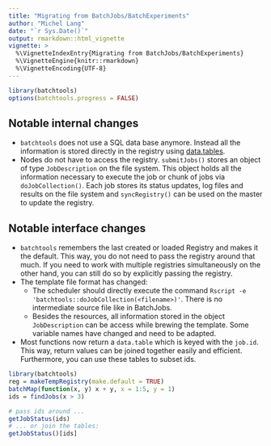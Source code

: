 ```yaml
---
title: "Migrating from BatchJobs/BatchExperiments"
author: "Michel Lang"
date: "`r Sys.Date()`"
output: rmarkdown::html_vignette
vignette: >
  %\VignetteIndexEntry{Migrating from BatchJobs/BatchExperiments}
  %\VignetteEngine{knitr::rmarkdown}
  %\VignetteEncoding{UTF-8}
---
```

```r
library(batchtools)
options(batchtools.progress = FALSE)
```

## Notable internal changes

* `batchtools` does not use a SQL data base anymore.
  Instead all the information is stored directly in the registry using [data.tables](https://cran.r-project.org/package=data.table).
* Nodes do not have to access the registry. `submitJobs()` stores an object of type `JobDescription` on the file system.
  This object holds all the information necessary to execute the job or chunk of jobs via `doJobCollection()`.
  Each job stores its status updates, log files and results on the file system and `syncRegistry()` can be used on the master to update the registry.


## Notable interface changes

* `batchtools` remembers the last created or loaded Registry and makes it the default.
  This way, you do not need to pass the registry around that much.
  If you need to work with multiple registries simultaneously on the other hand, you can still do so by explicitly passing the registry.
* The template file format has changed:
    - The scheduler should directly execute the command `Rscript -e 'batchtools::doJobCollection(<filename>)'`.
      There is no intermediate source file like in BatchJobs.
    - Besides the resources, all information stored in the object `JobDescription` can be access while brewing the template.
      Some variable names have changed and need to be adapted.
* Most functions now return a `data.table` which is keyed with the `job.id`. This way, return values can be joined together easily and efficient.
  Furthermore, you can use these tables to subset ids.

```r
library(batchtools)
reg = makeTempRegistry(make.default = TRUE)
batchMap(function(x, y) x + y, x = 1:5, y = 1)
ids = findJobs(x > 3)

# pass ids around ...
getJobStatus(ids)
# ... or join the tables:
getJobStatus()[ids]
```
